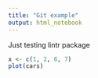 ```yaml
---
title: "Git example"
output: html_notebook
---
```


Just testing lintr package

```r
x <- c(1, 2, 6, 7)
plot(cars)
```

